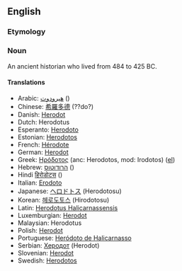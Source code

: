 ==English==
=== Etymology ===

=== Noun ===
An ancient historian who lived from 484 to 425 BC.

==== Translations ====
*Arabic: [[هيرودوت]] ()
*Chinese: [[希羅多德]] (??do?)
*Danish: [[Herodot]]
*Dutch: Herodotus
*Esperanto: [[Herodoto]]
*Estonian: [[Herodotos]]
*French: [[Hérodote]]
*German: [[Herodot]]
*Greek: [[Ηρόδοτος]] (anc: Herodotos, mod: Irodotos) ([[:el:Ηρόδοτος|el]])
*Hebrew: [[הרודוטוס]] ()
*Hindi [[हिरोडोटस]] ()
*Italian: [[Erodoto]]
*Japanese: [[ヘロドトス]] (Herodotosu)
*Korean: [[헤로도토스]] (Hirodotosu)
*Latin: [[Herodotus Halicarnassensis]]
*Luxemburgian: [[Herodot]]
*Malaysian: Herodotus
*Polish: [[Herodot]]
*Portuguese: [[Heródoto de Halicarnasso]]
*Serbian: [[Херодот]] (Herodot)
*Slovenian: [[Herodot]]
*Swedish: [[Herodotos]]

{{Wikipedia}}